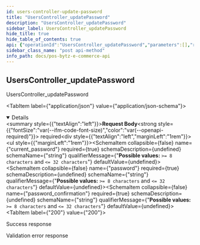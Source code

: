 ```yaml
---
id: users-controller-update-password
title: "UsersController_updatePassword"
description: "UsersController_updatePassword"
sidebar_label: UsersController_updatePassword
hide_title: true
hide_table_of_contents: true
api: {"operationId":"UsersController_updatePassword","parameters":[],"requestBody":{"required":true,"content":{"application/json":{"schema":{"type":"object","properties":{"current_password":{"type":"string","minLength":8,"maxLength":32},"password":{"type":"string","minLength":8,"maxLength":32},"password_confirmation":{"type":"string","minLength":8,"maxLength":32}},"required":["current_password","password","password_confirmation"]}}}},"responses":{"200":{"description":"Success response","content":{"application/json":{"example":"{\"statusCode\":201,\"data\":{\"_id\":\"632c34752269f12c57952273\",\"email\":{\"id\":\"harish@bytize.com\",\"token\":\"e9b346d5610346249444f0dad8ff6212ec105e6881675885b2736ecd9d89243b\",\"verified\":false},\"mobile\":{\"code\":\"+91\",\"number\":\"9962794004\",\"verified\":false},\"createdAt\":\"2022-09-22T10:09:14.205Z\",\"deletedAt\":null,\"addresses\":[],\"__v\":0,\"otp\":{\"code\":214524,\"createdAt\":\"2022-09-22T10:09:57.544Z\"},\"dob\":\"1993-07-05T00:00:00.000Z\",\"gender\":\"Male\",\"name\":\"Harish Mohan\"}}"}}},"400":{"description":"Validation error response","content":{"application/json":{"example":"{\"statusCode\":400,\"errors\":{\"current_password\":[\"current_password must be shorter than or equal to 32 characters\",\"current_password must be longer than or equal to 8 characters\",\"current_password must be a string\",\"current_password should not be empty\"],\"password\":[\"password must be shorter than or equal to 32 characters\",\"password must be longer than or equal to 8 characters\",\"password must be a string\",\"password should not be empty\"],\"password_confirmation\":[\"password_confirmation must be shorter than or equal to 32 characters\",\"password_confirmation must be longer than or equal to 8 characters\",\"password_confirmation must be a string\",\"password_confirmation should not be empty\"]},\"message\":\"Bad Request\"}"}}}},"tags":["Users"],"security":[{"oauth2":["users:read","users:write"]}],"description":"UsersController_updatePassword","method":"post","path":"/v1/users/password/change","servers":[],"securitySchemes":{"oauth2":{"type":"oauth2","flows":{"authorizationCode":{"authorizationUrl":"https://gateway-api.smartbytz.com/ecommerce/oauth2/authorize","tokenUrl":"https://gateway-api.smartbytz.com/ecommerce/oauth2/token","scopes":["countries:read","merchants:read","categories:read","items:read","users:read","users:write","carts:read","carts:write","order:read","orders:write","search:read"]}}}},"jsonRequestBodyExample":{"current_password":"string","password":"string","password_confirmation":"string"},"info":{"title":"PosBytz E-Commerce API","description":"The PosBytz E-Commerce API description","version":"1.0","contact":{}},"postman":{"name":"Users Controller update Password","description":{"type":"text/plain"},"url":{"path":["v1","users","password","change"],"host":["{{baseUrl}}"],"query":[],"variable":[]},"header":[{"key":"Content-Type","value":"application/json"},{"key":"Accept","value":"application/json"}],"method":"POST","body":{"mode":"raw","raw":"\"\"","options":{"raw":{"language":"json"}}},"auth":{"type":"oauth2","oauth2":[]}}}
sidebar_class_name: "post api-method"
info_path: docs/pos-bytz-e-commerce-api
---
```



## UsersController_updatePassword



UsersController_updatePassword

<MimeTabs><TabItem label={"application/json"} value={"application/json-schema"}><details style={{}} data-collapsed={false} open={true}><summary style={{"textAlign":"left"}}><strong>Request Body</strong><strong style={{"fontSize":"var(--ifm-code-font-size)","color":"var(--openapi-required)"}}> required</strong></summary><div style={{"textAlign":"left","marginLeft":"1rem"}}></div><ul style={{"marginLeft":"1rem"}}><SchemaItem collapsible={false} name={"current_password"} required={true} schemaDescription={undefined} schemaName={"string"} qualifierMessage={"**Possible values:** `>= 8 characters` and `<= 32 characters`"} defaultValue={undefined}></SchemaItem><SchemaItem collapsible={false} name={"password"} required={true} schemaDescription={undefined} schemaName={"string"} qualifierMessage={"**Possible values:** `>= 8 characters` and `<= 32 characters`"} defaultValue={undefined}></SchemaItem><SchemaItem collapsible={false} name={"password_confirmation"} required={true} schemaDescription={undefined} schemaName={"string"} qualifierMessage={"**Possible values:** `>= 8 characters` and `<= 32 characters`"} defaultValue={undefined}></SchemaItem></ul></details></TabItem></MimeTabs><div><ApiTabs><TabItem label={"200"} value={"200"}><div>

Success response

</div><div><MimeTabs groupId={"mime-type"}><TabItem label={"application/json"} value={"application/json"}><SchemaTabs groupId={"schema-tabs"}><TabItem label={"Example"} value={"Example"}><ResponseSamples responseExample={"{\"statusCode\":201,\"data\":{\"_id\":\"632c34752269f12c57952273\",\"email\":{\"id\":\"harish@bytize.com\",\"token\":\"e9b346d5610346249444f0dad8ff6212ec105e6881675885b2736ecd9d89243b\",\"verified\":false},\"mobile\":{\"code\":\"+91\",\"number\":\"9962794004\",\"verified\":false},\"createdAt\":\"2022-09-22T10:09:14.205Z\",\"deletedAt\":null,\"addresses\":[],\"__v\":0,\"otp\":{\"code\":214524,\"createdAt\":\"2022-09-22T10:09:57.544Z\"},\"dob\":\"1993-07-05T00:00:00.000Z\",\"gender\":\"Male\",\"name\":\"Harish Mohan\"}}"} language={"json"}></ResponseSamples></TabItem></SchemaTabs></TabItem></MimeTabs></div></TabItem><TabItem label={"400"} value={"400"}><div>

Validation error response

</div><div><MimeTabs groupId={"mime-type"}><TabItem label={"application/json"} value={"application/json"}><SchemaTabs groupId={"schema-tabs"}><TabItem label={"Example"} value={"Example"}><ResponseSamples responseExample={"{\"statusCode\":400,\"errors\":{\"current_password\":[\"current_password must be shorter than or equal to 32 characters\",\"current_password must be longer than or equal to 8 characters\",\"current_password must be a string\",\"current_password should not be empty\"],\"password\":[\"password must be shorter than or equal to 32 characters\",\"password must be longer than or equal to 8 characters\",\"password must be a string\",\"password should not be empty\"],\"password_confirmation\":[\"password_confirmation must be shorter than or equal to 32 characters\",\"password_confirmation must be longer than or equal to 8 characters\",\"password_confirmation must be a string\",\"password_confirmation should not be empty\"]},\"message\":\"Bad Request\"}"} language={"json"}></ResponseSamples></TabItem></SchemaTabs></TabItem></MimeTabs></div></TabItem></ApiTabs></div>
      